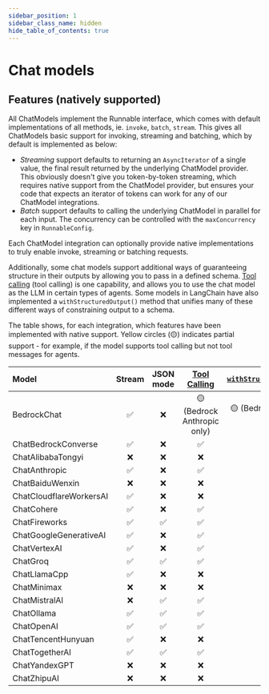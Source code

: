 ```yaml
---
sidebar_position: 1
sidebar_class_name: hidden
hide_table_of_contents: true
---
```


# Chat models

## Features (natively supported)

All ChatModels implement the Runnable interface, which comes with default implementations of all methods, ie. `invoke`, `batch`, `stream`. This gives all ChatModels basic support for invoking, streaming and batching, which by default is implemented as below:

- _Streaming_ support defaults to returning an `AsyncIterator` of a single value, the final result returned by the underlying ChatModel provider. This obviously doesn't give you token-by-token streaming, which requires native support from the ChatModel provider, but ensures your code that expects an iterator of tokens can work for any of our ChatModel integrations.
- _Batch_ support defaults to calling the underlying ChatModel in parallel for each input. The concurrency can be controlled with the `maxConcurrency` key in `RunnableConfig`.

Each ChatModel integration can optionally provide native implementations to truly enable invoke, streaming or batching requests.

Additionally, some chat models support additional ways of guaranteeing structure in their outputs by allowing you to pass in a defined schema.
[Tool calling](/docs/how_to/tool_calling) (tool calling) is one capability, and allows you to use the chat model as the LLM in certain types of agents.
Some models in LangChain have also implemented a `withStructuredOutput()` method that unifies many of these different ways of constraining output to a schema.

The table shows, for each integration, which features have been implemented with native support. Yellow circles (🟡) indicates partial support - for example, if the model supports tool calling but not tool messages for agents.

| Model                   | Stream | JSON mode | [Tool Calling](/docs/how_to/tool_calling/) | [`withStructuredOutput()`](/docs/how_to/structured_output/#the-.withstructuredoutput-method) | [Multimodal](/docs/how_to/multimodal_inputs/) |
| :---------------------- | :----: | :-------: | :----------------------------------------: | :------------------------------------------------------------------------------------------: | :-------------------------------------------: |
| BedrockChat             |   ✅   |    ❌     |        🟡 (Bedrock Anthropic only)         |                                 🟡 (Bedrock Anthropic only)                                  |          🟡 (Bedrock Anthropic only)          |
| ChatBedrockConverse     |   ✅   |    ❌     |                     ✅                     |                                              ✅                                              |                      ✅                       |
| ChatAlibabaTongyi       |   ❌   |    ❌     |                     ❌                     |                                              ❌                                              |                      ❌                       |
| ChatAnthropic           |   ✅   |    ❌     |                     ✅                     |                                              ✅                                              |                      ✅                       |
| ChatBaiduWenxin         |   ❌   |    ❌     |                     ❌                     |                                              ❌                                              |                      ❌                       |
| ChatCloudflareWorkersAI |   ✅   |    ❌     |                     ❌                     |                                              ❌                                              |                      ❌                       |
| ChatCohere              |   ✅   |    ❌     |                     ✅                     |                                              ✅                                              |                      ✅                       |
| ChatFireworks           |   ✅   |    ✅     |                     ✅                     |                                              ✅                                              |                      ✅                       |
| ChatGoogleGenerativeAI  |   ✅   |    ❌     |                     ✅                     |                                              ✅                                              |                      ✅                       |
| ChatVertexAI            |   ✅   |    ❌     |                     ✅                     |                                              ✅                                              |                      ✅                       |
| ChatGroq                |   ✅   |    ✅     |                     ✅                     |                                              ✅                                              |                      ✅                       |
| ChatLlamaCpp            |   ✅   |    ❌     |                     ❌                     |                                              ❌                                              |                      ❌                       |
| ChatMinimax             |   ❌   |    ❌     |                     ❌                     |                                              ❌                                              |                      ❌                       |
| ChatMistralAI           |   ❌   |    ✅     |                     ✅                     |                                              ✅                                              |                      ✅                       |
| ChatOllama              |   ✅   |    ✅     |                     ✅                     |                                              ✅                                              |                      ✅                       |
| ChatOpenAI              |   ✅   |    ✅     |                     ✅                     |                                              ✅                                              |                      ✅                       |
| ChatTencentHunyuan      |   ✅   |    ❌     |                     ❌                     |                                              ❌                                              |                      ❌                       |
| ChatTogetherAI          |   ✅   |    ✅     |                     ✅                     |                                              ✅                                              |                      ✅                       |
| ChatYandexGPT           |   ❌   |    ❌     |                     ❌                     |                                              ❌                                              |                      ❌                       |
| ChatZhipuAI             |   ❌   |    ❌     |                     ❌                     |                                              ❌                                              |                      ❌                       |
